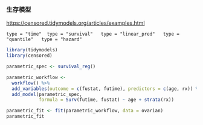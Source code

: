 ### 生存模型

<https://censored.tidymodels.org/articles/examples.html>

`type = "time"  type = "survival"   type = "linear_pred"   type = "quantile"   type = "hazard"`

```r
library(tidymodels)
library(censored)

parametric_spec <- survival_reg()

parametric_workflow <- 
  workflow() %>% 
  add_variables(outcome = c(fustat, futime), predictors = c(age, rx)) %>% 
  add_model(parametric_spec, 
            formula = Surv(futime, fustat) ~ age + strata(rx))

parametric_fit <- fit(parametric_workflow, data = ovarian)
parametric_fit
```
